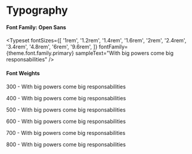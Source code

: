 

<Meta title="Docs/Typography" />

# Typography

#### Font Family: Open Sans

<Typeset
  fontSizes={[
    '1rem',
    '1.2rem',
    '1.4rem',
    '1.6rem',
    '2rem',
    '2.4rem',
    '3.4rem',
    '4.8rem',
    '6rem',
    '9.6rem',
  ]}
  fontFamily={theme.font.family.primary}
  sampleText="With big powers come big responsabilities"
/>

#### Font Weights

<div
  style={{
    boxShadow: `${theme.shadow.base}`,
    border: '1px solid rgba(0,0,0,.1)',
    padding: '1rem 2rem',
    margin: '2.5rem 0 4rem',
  }}
>
  <p style={{ fontWeight: `${theme.font.weight.light}` }}>
    <span>300</span> - With big powers come big responsabilities
  </p>
  <p style={{ fontWeight: `${theme.font.weight.regular}` }}>
    <span>400</span> - With big powers come big responsabilities
  </p>
  <p style={{ fontWeight: `${theme.font.weight.medium}` }}>
    <span>500</span> - With big powers come big responsabilities
  </p>
  <p style={{ fontWeight: `${theme.font.weight.semiBold}` }}>
    <span>600</span> - With big powers come big responsabilities
  </p>
  <p style={{ fontWeight: `${theme.font.weight.bold}` }}>
    <span>700</span> - With big powers come big responsabilities
  </p>
  <p style={{ fontWeight: `${theme.font.weight.extraBold}` }}>
    <span>800</span> - With big powers come big responsabilities
  </p>
</div>
